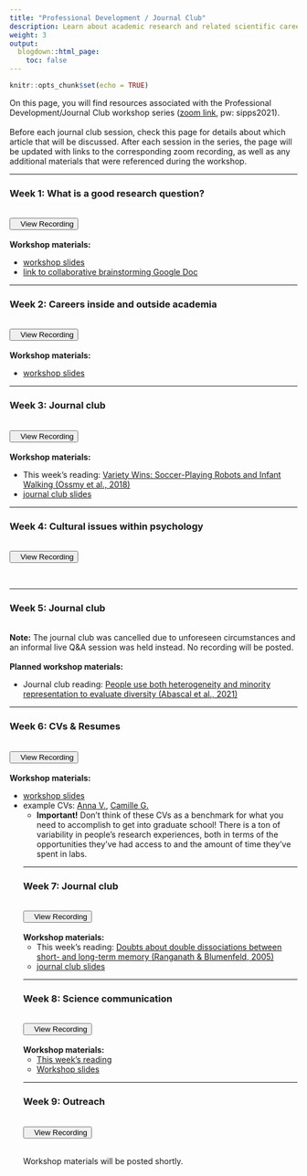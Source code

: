 ```yaml
---
title: "Professional Development / Journal Club"
description: Learn about academic research and related scientific careers, as well as how to digest and think critically about contemporary journal articles.
weight: 3
output:
  blogdown::html_page:
    toc: false
---
```


```r
knitr::opts_chunk$set(echo = TRUE)
```

On this page, you will find resources associated with the Professional Development/Journal Club workshop series (<a href="https://columbiauniversity.zoom.us/j/98891686245?pwd=dUV3S3Z3dkIydTlHRHBVVzlXTThpZz09" target="_blank">zoom link</a>, pw: sipps2021).
<br><br>
Before each journal club session, check this page for details about which article that will be discussed. After each session in the series, the page will be updated with links to the corresponding zoom recording, as well as any additional materials that were referenced during the workshop.
<hr>

### Week 1: What is a good research question?
<br>
<div align="center"><a href="https://columbiauniversity.zoom.us/rec/play/gumQ7Qndeg6zzUoXO-vXCXmMQyCaIou-5TxQkZcWdYkObEJra5Asw5qU-SbiVmdQyRHXZAPDE5sSWLlV.BlwvKVmjOxxSK1WW?_x_zm_rhtaid=956&_x_zm_rtaid=m0Fy0B3ORyCzdEtQHq9yTg.1623432286856.181fed33d69d86fd6199bf0824909b53&autoplay=true&continueMode=true&startTime=1623268902000" target="_blank" style="padding-bottom:10px"><button><i class="fas fa-video"></i>&nbsp;&nbsp;&nbsp;View Recording</button></a></div>
<br>
**Workshop materials:**
<ul>
<li><a href="/workshop_files/prof-dev/RQ.pdf" download>workshop slides</a>
<li>[link to collaborative brainstorming Google Doc](https://docs.google.com/document/d/1YYvNTHr-aivhlWWP3c5ms12Pkq-bARNTrwpPr_fvQnE/edit#heading=h.b95kkvcec54s){target="_blank"}
</ul>

<hr>

### Week 2: Careers inside and outside academia
<br>
<div align="center"><a href="https://columbiauniversity.zoom.us/rec/share/3iaeCmjRkUBHITaSp-m0883h47dGeEszlHykuSo6R0T54oWjdj_ib1XUiYHMq_aL.JSKrRLVVlPVyCZ_I" target="_blank" style="padding-bottom:10px"><button><i class="fas fa-video"></i>&nbsp;&nbsp;&nbsp;View Recording</button></a></div>
<br>
**Workshop materials:**
<ul>
<li><a href="/workshop_files/prof-dev/Ac_and_non-ac_careers.pptx" download>workshop slides</a>
</ul>

<hr>

### Week 3: Journal club
<br>
<div align="center"><a href="https://columbiauniversity.zoom.us/rec/share/E1vzn-jAW0MHMMYBQIqt_h_UiFheSbbCT2nW0wh7kM3IpoqcQIdOsDtpu0KBJB4_.tmNBBDa__XkpYtDs" target="_blank" style="padding-bottom:10px"><button><i class="fas fa-video"></i>&nbsp;&nbsp;&nbsp;View Recording</button></a></div>
<br>
**Workshop materials:**
<br>
<ul>
<li>This week's reading: [Variety Wins: Soccer-Playing Robots and Infant Walking (Ossmy et al., 2018)](/workshop_files/prof-dev/VarietyWins.pdf){target="_blank"}
<li><a href="/workshop_files/prof-dev/Journal_Club_Jun_23.pdf" download>journal club slides</a>
</ul>

<hr>

### Week 4: Cultural issues within psychology
<br>
<div align="center"><a href="https://columbiauniversity.zoom.us/rec/share/376owC7zOr7FjwfJdoa6cqX8D_brFF9haqgq3Hju4_5m4EJM6RN-TB5PisQ97LXh.XnLK7hFQpiqCTsb8" target="_blank" style="padding-bottom:10px"><button><i class="fas fa-video"></i>&nbsp;&nbsp;&nbsp;View Recording</button></a></div>
<br>

<hr>

### Week 5: Journal club
<br>
<b>Note:</b> The journal club was cancelled due to unforeseen circumstances and an informal live Q&A session was held instead. No recording will be posted.
<br><br>
**Planned workshop materials:**
<br>
<ul>
<li>Journal club reading: [People use both heterogeneity and minority representation to evaluate diversity (Abascal et al., 2021)](/workshop_files/prof-dev/HeterogeneityMinorityRepDiversity.pdf){target="_blank"}
</ul>

<hr>

### Week 6: CVs & Resumes
<br>
<div align="center"><a href="https://columbiauniversity.zoom.us/rec/play/X-lZTW9BYn17LKFgePc-b8g46A6BuUCYleG3s5Vke9AdXK07szNObMqZmcRBuqYLIXsFaEh-AT22WPJk.T8sLJBtUjdeCzsyZ?continueMode=true&_x_zm_rtaid=p0AT7QdfTL2LSvFUEFI6Dw.1626445844098.c26933b50d6986ddbc5182a2fdfb88c8&_x_zm_rhtaid=956" target="_blank" style="padding-bottom:10px"><button><i class="fas fa-video"></i>&nbsp;&nbsp;&nbsp;View Recording</button></a></div>
<br>
**Workshop materials:**
<ul>
<li><a href="/workshop_files/prof-dev/CVsResumes_210409.pdf" download>workshop slides</a>
<li>example CVs: <a href="/workshop_files/prof-dev/CV_AV.pdf" target="_blank">Anna V.</a>, <a href="/workshop_files/prof-dev/CV_CG.pdf" target="_blank">Camille G.</a>
<ul><li>**Important!** Don't think of these CVs as a benchmark for what you need to accomplish to get into graduate school! There is a ton of variability in people's research experiences, both in terms of the opportunities they've had access to and the amount of time they've spent in labs.</li>  
</ul>

<hr>

### Week 7: Journal club
<br>
<div align="center"><a href="https://columbiauniversity.zoom.us/rec/share/8x5wmUgqvnzN-7VWptepEV-Jlys7hSJCZYB4WrcEcPqKGNZEoh4ptQEYkd1zQ9Uk.rQN9L6DXnomjuPat" target="_blank" style="padding-bottom:10px"><button><i class="fas fa-video"></i>&nbsp;&nbsp;&nbsp;View Recording</button></a></div>
<br>
**Workshop materials:**
<br>
<ul>
<li>This week's reading: [Doubts about double dissociations between short- and long-term memory (Ranganath & Blumenfeld, 2005)](/workshop_files/prof-dev/DoubleDissociations_RanganathBlumenfeld.pdf){target="_blank"}
<li><a href="/workshop_files/prof-dev/SIPPS-jclub_072121.pdf" download>journal club slides</a>
</ul>

<hr>

### Week 8: Science communication
<br>
<div align="center"><a href="https://columbiauniversity.zoom.us/rec/share/Lm9JQWJ4hQ6Q-OaLRqjPTrH-a5Jhb98IdmRisTWLBdh1hpLT3pOgO6oCn44yYXyP._lU1BJDX6UcOKcOb" target="_blank" style="padding-bottom:10px"><button><i class="fas fa-video"></i>&nbsp;&nbsp;&nbsp;View Recording</button></a></div>
<br>
**Workshop materials:**
<br>
<ul>
<li>[This week's reading](/workshop_files/prof-dev/Sarnecka_WritingWorkshop.pdf){target="_blank"}
<li><a href="/workshop_files/prof-dev/slides_scicomm.pdf" download>Workshop slides</a>
</ul>

<hr>

### Week 9: Outreach
<br>
<div align="center"><a href="https://columbiauniversity.zoom.us/rec/share/Xzp-ZRIU_aDwnUC5WVV2_BDGetRmfURC7kDUBgVV5u_mWqwFFrqrs3cNh47biF04.KkpNmo_y6MVlpzxR" target="_blank" style="padding-bottom:10px"><button><i class="fas fa-video"></i>&nbsp;&nbsp;&nbsp;View Recording</button></a></div>
<br>
Workshop materials will be posted shortly.